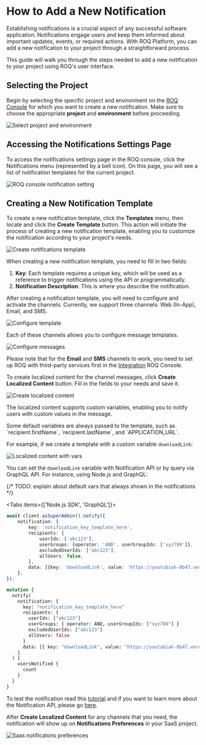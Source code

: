 
# How to Add a New Notification

Establishing notifications is a crucial aspect of any successful software application. Notifications engage users and
keep them informed about important updates, events, or required actions. With ROQ Platform, you can add a new
notification to your project through a straightforward process.

This guide will walk you through the steps needed to add a new notification to your project using ROQ's user interface.

## Selecting the Project

Begin by selecting the specific project and environment on the [ROQ Console](https://console.roq.tech/) for which you
want to create a new notification. Make sure to choose the appropriate **project** and **environment** before
proceeding.

![Select project and environment](/select-project-and-env.png)

## Accessing the Notifications Settings Page

To access the notifications settings page in the ROQ console, click the Notifications menu (represented by a bell icon).
On this page, you will see a list of notification templates for the current project.

![ROQ console notification setting](/project-notification-setting.png)

## Creating a New Notification Template

To create a new notification template, click the **Templates** menu, then locate and click the **Create Template**
button. This action will initiate the process of creating a new notification template, enabling you to customize the
notification according to your project's needs.

![Create notifications template](/create-notifications-template.png)

When creating a new notification template, you need to fill in two fields:

1. **Key**: Each template requires a unique key, which will be used as a reference to trigger notifications using the
   API or programmatically.
2. **Notification Description**: This is where you describe the notification.

After creating a notification template, you will need to configure and activate the channels. Currently, we support
three channels: Web (In-App), Email, and SMS.

![Configure template](/configure-template.png)

Each of these channels allows you to configure message templates.

![Configure messages](/configure-messages-on-channel.png)

Please note that for the **Email** and **SMS** channels to work, you need to set up ROQ with third-party services first
in the [Integration](/mails/integration) ROQ Console.

To create localized content for the channel messages, click **Create Localized Content** button. Fill in the fields to
your needs and save it.

![Create localized content](/cretae-localized-content.png)

The localized content supports custom variables, enabling you to notify users with custom values in the message.

<Callout type="info">
Some default variables are always passed to the template, such as `recipient.firstName`, `recipient.lastName`, and `APPLICATION_URL`.
</Callout>

For example, if we create a template with a custom variable `downloadLink`:

![Localized content with vars](/localized-content-with-vars.png)

You can set the `downloadLink` variable with Notification API or by query via GraphQL API. For instance, using Node.js
and GraphQL:

{/* TODO: explain about default vars that always shown in the notifications */}

<Tabs items={['Node.js SDK', 'GraphQL']}>
<Tab>

```ts
await client.asSuperAdmin().notify({
    notification: {
        key: 'notification_key_template_here',
        recipients: {
            userIds: ['abc123'],
            userGroups: {operator: 'AND', userGroupIds: ['xyz789']},
            excludedUserIds: ['abc123'],
            allUsers: false,
        },
        data: [{key: 'downloadLink', value: 'https://youtubiah-8b47.vercel.app/file/youfile.zip'}],
    },
});
```

</Tab><Tab>

```graphql
mutation {
  notify(
    notification: {
      key: "notification_key_template_here"
      recipients: {
        userIds: ["abc123"]
        userGroups: { operator: AND, userGroupIds: ["xyz789"] }
        excludedUserIds: ["abc123"]
        allUsers: false
      }
      data: [{ key: "downloadLink", value: "https://youtubiah-8b47.vercel.app/file/youfile.zip" }]
    }
  ) {
    usersNotified {
      count
    }
  }
}
```

</Tab></Tabs>

To test the notification read this [tutorial](/notifications/tutorials/test-notification) and if you want to learn more
about the Notification API, please go [here](/notifications/api).

After **Create Localized Content** for any channels that you need, the notification will show up on **Notifications
Preferences** in your SaaS project.

![Saas notificatons preferences](/notification-settings.png)
